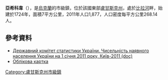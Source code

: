 {{No footnotes|time=2015-09-16T07:23:25+00:00}}
{{coord|48|24|50|N|38|45|13|E|scale:30000|display=title}}

'''亞希科韋'''（{{lang-uk|Ящикове}}），是[[烏克蘭|烏克蘭]]的市級鎮，位於該國東部[[盧甘斯克州|盧甘斯克州]]，處於[[比拉河|比拉河]]畔，始建於1724年，面積7平方公里，2011年人口1,877，人口密度每平方公里268.14人。

==參考資料==
*[https://web.archive.org/web/20121010205321/http://stat6.stat.lviv.ua/PXWEB2007/ukr/publ/2011/chnas.zip Державний комітет статистики України. Чисельність наявного населення України на 1 січня 2011 року, Київ-2011 (doc)]
*[https://web.archive.org/web/20110521215759/http://gska2.rada.gov.ua/ Облікова картка]

{{DEFAULTSORT:Ящикове}}
[[Category:盧甘斯克州市級鎮|Category:盧甘斯克州市級鎮]]


{{Luhansk-geo-stub}}